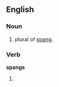 ==English==

===Noun===
{{en-plural-noun}}

# plural of [[spang]].

===Verb===
'''spangs'''

# {{third-person singular of|[[spang]]}}